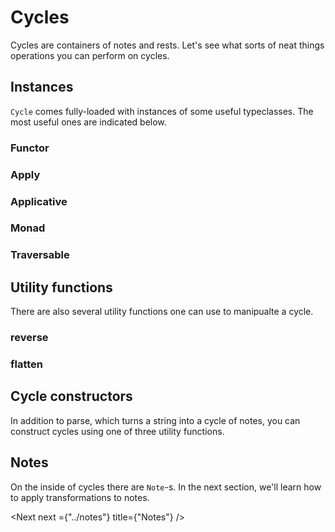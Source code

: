 # Cycles


Cycles are containers of notes and rests. Let's see what sorts of neat things operations you can perform on cycles.

## Instances

`Cycle` comes fully-loaded with instances of some useful typeclasses. The most useful ones are indicated below.

### Functor

### Apply

### Applicative

### Monad

### Traversable

## Utility functions

There are also several utility functions one can use to manipualte a cycle.

### reverse

### flatten

## Cycle constructors

In addition to parse, which turns a string into a cycle of notes, you can construct cycles using one of three utility functions.

## Notes

On the inside of cycles there are `Note`-s. In the next section, we'll learn how to apply transformations to notes.

<Next next ={"../notes"} title={"Notes"} />